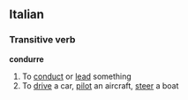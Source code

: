 ==Italian==
===Transitive verb===
'''condurre'''
#To [[conduct]] or [[lead]] something
#To [[drive]] a car, [[pilot]] an aircraft, [[steer]] a boat
{{it-conj-urre|cond|avere}}